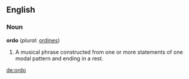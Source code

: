 ==English==

===Noun===
{{wikipedia}}
'''ordo'''  (''plural:'' [[ordines]])
# A musical phrase constructed from one or more statements of one modal pattern and ending in a rest.

[[de:ordo]]